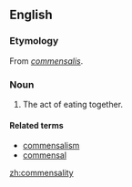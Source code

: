==English==

===Etymology===
From {{etyl|ML.|en}} ''[[commensalis]]''.

===Noun===
{{en-noun|?}}

# {{context|obsolete|lang=en}} The act of eating together.

====Related terms====
* [[commensalism]]
* [[commensal]]

[[zh:commensality]]